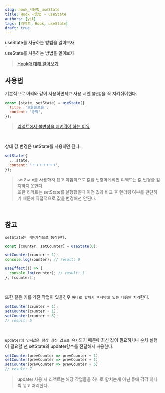 ```yaml
---
slug: hook_사용법_useState
title: Hook 사용법 - useState
authors: [yjh]
tags: [리액트, Hook, useState]
draft: true
---
```


<div className="preview">useState를 사용하는 방법을 알아보자</div>

<!--truncate-->

useState를 사용하는 방법을 알아보자

> <a href="/dev/react/hook이란" target="_blank">
>   Hook애 대해 알아보기
> </a>

## 사용법

기본적으로 아래와 같이 사용하면되고 사용 시엔 `불변성`을 꼭 지켜줘야한다.

<!-- https://berkbach.com/setstate-%ED%8C%8C%ED%97%A4%EC%B9%98%EA%B8%B0-28b207fc81df -->
<!-- https://sangcho.tistory.com/entry/Commons-Mistakes-with-React-useState -->

```js
const [state, setState] = useState({
  title: '호롤롤로롤',
  content: '공백',
});
```

> <a href="/dev/react/불변성을_지켜야_하는_이유" target="_blank">
>   리액트에서 불변성을 지켜줘야 하는 이유
> </a>

<br />

상태 값 변경은 setState를 사용하면 된다.

```js
setState({
  ...state,
  content: 'ㅋㅋㅋㅋㅋㅋㅋ',
});
```

> setState를 사용하지 않고 직접적으로 값을 변경하게되면 리액트는 값 변경을 감지하지 못한다.  
> 또한 리액트는 setState를 실행했을때 이전 값과 비교 후 렌더링 여부를 판단하기 때문에 직접적으로 값을 변경해선 안된다.

<br />

## 참고

`setState는 비동기적으로 동작한다.`

```js
const [counter, setCounter] = useState(0);

setCounter(counter + 1);
console.log(counter); // result: 0

useEffect(() => {
  console.log(counter); // result: 1
}, [counter]);
```

<br />

또한 같은 키를 가진 작업이 있을경우 `하나로 합쳐서 마지막에 있는 내용만 처리`한다.

```js
setCounter(counter + 1);
setCounter(counter + 1);
setCounter(counter + 5);
// result: 5
```

<br />

`updater에 인자값은 항상 최신 값으로 유지`되기 때문에 최신 값이 필요하거나 순차 실행이 필요할 땐 setState의 updater함수를 전달해서 사용한다.

```js
setCounter(prevCounter => prevCounter + 1);
setCounter(prevCounter => prevCounter + 1);
setCounter(prevCounter => prevCounter + 5);
// result: 7
```

> updater 사용 시 리액트는 해당 작업들을 하나로 합치는게 아닌 큐에 각각 하나씩 넣고 처리한다.
